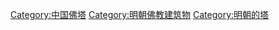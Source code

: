 [[Category:中国佛塔|Category:中国佛塔]]
[[Category:明朝佛教建筑物|Category:明朝佛教建筑物]]
[[Category:明朝的塔|Category:明朝的塔]]